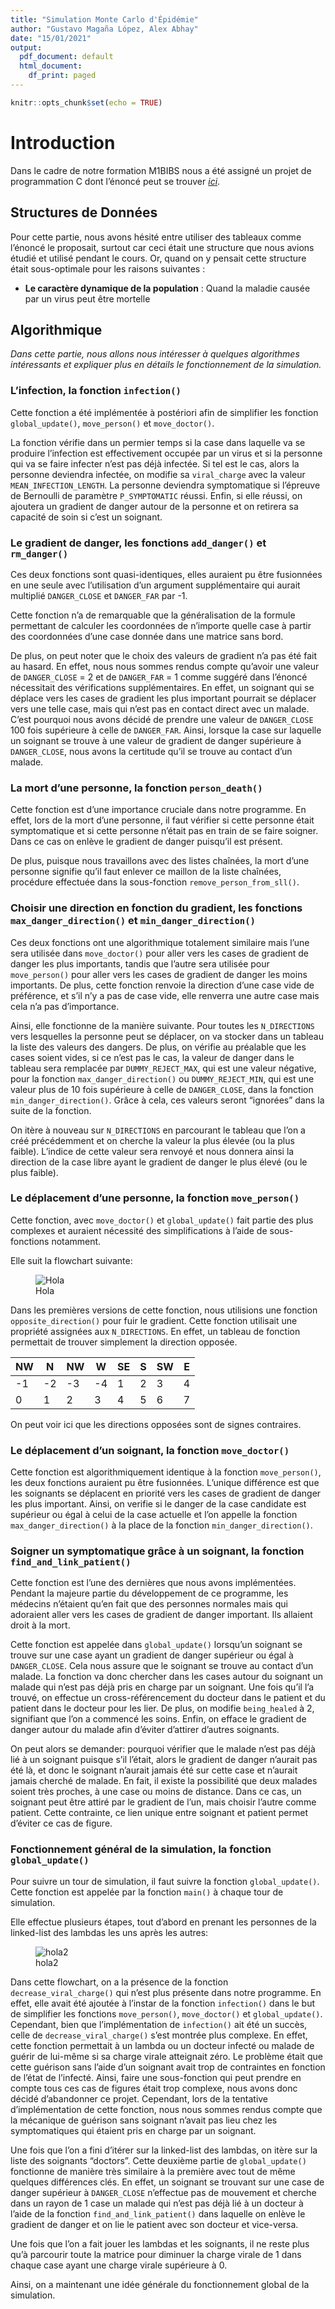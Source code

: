```yaml
---
title: "Simulation Monte Carlo d'Épidémie"
author: "Gustavo Magaña López, Alex Abhay"
date: "15/01/2021"
output:
  pdf_document: default
  html_document:
    df_print: paged
---
```


```r
knitr::opts_chunk$set(echo = TRUE)
```

# Introduction

Dans le cadre de notre formation M1BIBS nous a été assigné un projet de programmation C dont l'énoncé peut se trouver [_ici_](https://github.com/gmagannaDevelop/TousAntiCovid/blob/main/enonce.pdf).

## Structures de Données

Pour cette partie, nous avons hésité entre utiliser des tableaux comme l'énoncé
le proposait, surtout car ceci était une structure que nous avions étudié et 
utilisé pendant le cours. Or, quand on y pensait cette structure était sous-optimale
pour les raisons suivantes :

* **Le caractère dynamique de la population** :  Quand la maladie causée par un
virus peut être mortelle

## Algorithmique

*Dans cette partie, nous allons nous intéresser à quelques algorithmes intéressants et expliquer plus en détails le fonctionnement de la simulation.*

### L'infection, la fonction `infection()`

Cette fonction a été implémentée à postériori afin de simplifier les fonction `global_update()`, `move_person()` et `move_doctor()`. 

La fonction vérifie dans un permier temps si la case dans laquelle va se produire l'infection est effectivement occupée par un virus et si la personne qui va se faire infecter n'est pas déjà infectée. Si tel est le cas, alors la personne deviendra infectée, on modifie sa `viral_charge` avec la valeur `MEAN_INFECTION_LENGTH`. La personne deviendra symptomatique si l'épreuve de Bernoulli de paramètre `P_SYMPTOMATIC` réussi. Enfin, si elle réussi, on ajoutera un gradient de danger autour de la personne et on retirera sa capacité de soin si c'est un soignant.

### Le gradient de danger, les fonctions `add_danger()` et `rm_danger()`

Ces deux fonctions sont quasi-identiques, elles auraient pu être fusionnées en une seule avec l'utilisation d'un argument supplémentaire qui aurait multiplié `DANGER_CLOSE` et `DANGER_FAR` par -1.

Cette fonction n'a de remarquable que la généralisation de la formule permettant de calculer les coordonnées de n'importe quelle case à partir des coordonnées d'une case donnée dans une matrice sans bord.

De plus, on peut noter que le choix des valeurs de gradient n'a pas été fait au hasard. En effet, nous nous sommes rendus compte qu'avoir une valeur de `DANGER_CLOSE` = 2 et de `DANGER_FAR` = 1 comme suggéré dans l'énoncé nécessitait des vérifications supplémentaires. En effet, un soignant qui se déplace vers les cases de gradient les plus important pourrait se déplacer vers une telle case, mais qui n'est pas en contact direct avec un malade. C'est pourquoi nous avons décidé de prendre une valeur de `DANGER_CLOSE` 100 fois supérieure à celle de `DANGER_FAR`. Ainsi, lorsque la case sur laquelle un soignant se trouve à une valeur de gradient de danger supérieure à `DANGER_CLOSE`, nous avons la certitude qu'il se trouve au contact d'un malade.

### La mort d'une personne, la fonction `person_death()`

Cette fonction est d'une importance cruciale dans notre programme. En effet, lors de la mort d'une personne, il faut vérifier si cette personne était symptomatique et si cette personne n'était pas en train de se faire soigner. Dans ce cas on enlève le gradient de danger puisqu'il est présent.

De plus, puisque nous travaillons avec des listes chaînées, la mort d'une personne signifie qu'il faut enlever ce maillon de la liste chaînées, procédure effectuée dans la sous-fonction `remove_person_from_sll()`.

### Choisir une direction en fonction du gradient, les fonctions `max_danger_direction()` et `min_danger_direction()`

Ces deux fonctions ont une algorithmique totalement similaire mais l'une sera utilisée dans `move_doctor()` pour aller vers les cases de gradient de danger les plus importants, tandis que l'autre sera utilisée pour `move_person()` pour aller vers les cases de gradient de danger les moins importants.
De plus, cette fonction renvoie la direction d'une case vide de préférence, et s'il n'y a pas de case vide, elle renverra une autre case mais cela n'a pas d'importance.

Ainsi, elle fonctionne de la manière suivante. Pour toutes les `N_DIRECTIONS` vers lesquelles la personne peut se déplacer, on va stocker dans un tableau la liste des valeurs des dangers. De plus, on vérifie au préalable que les cases soient vides, si ce n'est pas le cas, la valeur de danger dans le tableau sera remplacée par `DUMMY_REJECT_MAX`, qui est une valeur négative, pour la fonction `max_danger_direction()` ou `DUMMY_REJECT_MIN`, qui est une valeur plus de 10 fois supérieure à celle de `DANGER_CLOSE`, dans la fonction `min_danger_direction()`. Grâce à cela, ces valeurs seront "ignorées" dans la suite de la fonction.

On itère à nouveau sur `N_DIRECTIONS` en parcourant le tableau que l'on a créé précédemment et on cherche la valeur la plus élevée (ou la plus faible). L'indice de cette valeur sera renvoyé et nous donnera ainsi la direction de la case libre ayant le gradient de danger le plus élevé (ou le plus faible).

### Le déplacement d'une personne, la fonction `move_person()`

Cette fonction, avec `move_doctor()` et `global_update()` fait partie des plus complexes et auraient nécessité des simplifications à l'aide de sous-fonctions notamment.

Elle suit la flowchart suivante:

![Hola](images/move_person.png)

Dans les premières versions de cette fonction, nous utilisions une fonction `opposite_direction()` pour fuir le gradient. Cette fonction utilisait une propriété assignées aux `N_DIRECTIONS`. En effet, un tableau de fonction permettait de trouver simplement la direction opposée.

| NW | N  | NW | W  | SE | S | SW | E |
|----|----|----|----|----|---|----|---|
| -1 | -2 | -3 | -4 | 1  | 2 | 3  | 4 |
| 0  | 1  | 2  | 3  | 4  | 5 | 6  | 7 |

On peut voir ici que les directions opposées sont de signes contraires.

### Le déplacement d'un soignant, la fonction `move_doctor()`

Cette fonction est algorithmiquement identique à la fonction `move_person()`, les deux fonctions auraient pu être fusionnées.
L'unique différence est que les soignants se déplacent en priorité vers les cases de gradient de danger les plus important. Ainsi, on verifie si le danger de la case candidate est supérieur ou égal à celui de la case actuelle et l'on appelle la fonction `max_danger_direction()` à la place de la fonction `min_danger_direction()`.

### Soigner un symptomatique grâce à un soignant, la fonction `find_and_link_patient()`

Cette fonction est l'une des dernières que nous avons implémentées. Pendant la majeure partie du développement de ce programme, les médecins n'étaient qu'en fait que des personnes normales mais qui adoraient aller vers les cases de gradient de danger important. Ils allaient droit à la mort.

Cette fonction est appelée dans `global_update()` lorsqu'un soignant se trouve sur une case ayant un gradient de danger supérieur ou égal à `DANGER_CLOSE`. Cela nous assure que le soignant se trouve au contact d'un malade. La fonction va donc chercher dans les cases autour du soignant un malade qui n'est pas déjà pris en charge par un soignant. Une fois qu'il l'a trouvé, on effectue un cross-référencement du docteur dans le patient et du patient dans le docteur pour les lier. De plus, on modifie `being_healed` à 2, signifiant que l'on a commencé les soins. Enfin, on efface le gradient de danger autour du malade afin d'éviter d'attirer d'autres soignants.

On peut alors se demander: pourquoi vérifier que le malade n'est pas déjà lié à un soignant puisque s'il l'était, alors le gradient de danger n'aurait pas été là, et donc le soignant n'aurait jamais été sur cette case et n'aurait jamais cherché de malade. En fait, il existe la possibilité que deux malades soient très proches, à une case ou moins de distance. Dans ce cas, un soignant peut être attiré par le gradient de l'un, mais choisir l'autre comme patient. Cette contrainte, ce lien unique entre soignant et patient permet d'éviter ce cas de figure.

### Fonctionnement général de la simulation, la fonction `global_update()`

Pour suivre un tour de simulation, il faut suivre la fonction `global_update()`. Cette fonction est appelée par la fonction `main()` à chaque tour de simulation.

Elle effectue plusieurs étapes, tout d'abord en prenant les personnes de la linked-list des lambdas les uns après les autres:

![hola2](images/global_update.png)

Dans cette flowchart, on a la présence de la fonction `decrease_viral_charge()` 
qui n'est plus présente dans notre programme. En effet, elle avait été ajoutée 
à l'instar de la fonction `infection()` dans le but de simplifier les fonctions 
`move_person()`, `move_doctor()` et `global_update()`. 
Cependant, bien que l'implémentation de `infection()` ait été un succès, 
celle de `decrease_viral_charge()` s'est montrée plus complexe. 
En effet, cette fonction permettait à un lambda ou un docteur infecté ou 
malade de guérir de lui-même si sa charge virale atteignait zéro.
Le problème était que cette guérison sans l'aide d'un soignant avait trop de 
contraintes en fonction de l'état de l'infecté. Ainsi, faire une sous-fonction
qui peut prendre en compte tous ces cas de figures était trop complexe, 
nous avons donc décidé d'abandonner ce projet.
Cependant, lors de la tentative d'implémentation de cette fonction, nous nous
sommes rendus compte que la mécanique de guérison sans soignant n'avait pas
lieu chez les symptomatiques qui étaient pris en charge par un soignant.

Une fois que l'on a fini d'itérer sur la linked-list des lambdas, on itère sur
la liste des soignants "doctors". Cette deuxième partie de `global_update()` 
fonctionne de manière très similaire à la première avec tout de même quelques 
différences clés. 
En effet, un soignant se trouvant sur une case de danger supérieur à 
`DANGER_CLOSE` n'effectue pas de mouvement et cherche dans un rayon de 1 case
un malade qui n'est pas déjà lié à un docteur à l'aide de la fonction
`find_and_link_patient()` dans laquelle on enlève le gradient de danger et on 
lie le patient avec son docteur et vice-versa.

Une fois que l'on a fait jouer les lambdas et les soignants, il ne reste plus qu'à parcourir toute la matrice pour diminuer la charge virale de 1 dans chaque case ayant une charge virale supérieure à 0.

Ainsi, on a maintenant une idée générale du fonctionnement global de la simulation.

